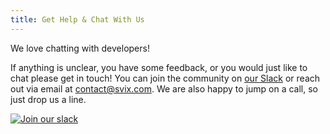 ```yaml
---
title: Get Help & Chat With Us
---
```


We love chatting with developers!

If anything is unclear, you have some feedback, or you would just like to chat please get in touch! You can join the community on [our Slack](https://www.svix.com/slack/) or reach out via email at contact@svix.com. We are also happy to jump on a call, so just drop us a line.

[![Join our slack](https://img.shields.io/badge/Slack-join%20the%20community-blue?logo=slack&style=social)](https://www.svix.com/slack/)

